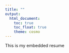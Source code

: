 ```yaml
---
title: ""
output: 
  html_document:
    toc: true
    toc_float: true
    theme: cosmo
---
```

This is my embedded resume 

